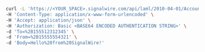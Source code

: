 ```bash
curl -L 'https://<YOUR_SPACE>.signalwire.com/api/laml/2010-04-01/Accounts/<PROJECT_ID_HERE>/Messages' \
-H 'Content-Type: application/x-www-form-urlencoded' \
-H 'Accept: application/json' \
-H 'Authorization: Basic <BASE64 ENCODED AUTHENTICATION STRING>' \
-d 'To=%2B155512312345' \
-d 'From=%2B15555554321' \
-d 'Body=Hello%20from%20SignalWire!'
```